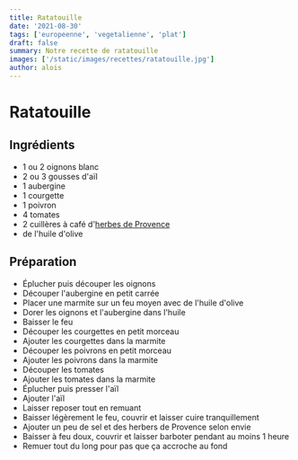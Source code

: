 ```yaml
---
title: Ratatouille
date: '2021-08-30'
tags: ['europeenne', 'vegetalienne', 'plat']
draft: false
summary: Notre recette de ratatouille
images: ['/static/images/recettes/ratatouille.jpg']
author: alois
---
```


# Ratatouille
<Pexels
  src="/static/images/recettes/pexels-lisa-1476332.jpg"
  author="Lisa"
  alt="ratatouille"
  srcurl="https://www.pexels.com/photo/two-clear-glass-mason-jars-on-black-surface-1476332/"
  authorurl="https://www.pexels.com/@fotios-photos/"
/>

## Ingrédients

- 1 ou 2 oignons blanc
- 2 ou 3 gousses d'aïl
- 1 aubergine
- 1 courgette
- 1 poivron
- 4 tomates
- 2 cuillères à café d'[herbes de Provence](https://fr.wikipedia.org/wiki/Herbes_de_Provence)
- de l'huile d'olive

## Préparation

- Éplucher puis découper les oignons
- Découper l'aubergine en petit carrée
- Placer une marmite sur un feu moyen avec de l'huile d'olive
- Dorer les oignons et l'aubergine dans l'huile
- Baisser le feu
- Découper les courgettes en petit morceau
- Ajouter les courgettes dans la marmite
- Découper les poivrons en petit morceau
- Ajouter les poivrons dans la marmite
- Découper les tomates
- Ajouter les tomates dans la marmite
- Éplucher puis presser l'aïl
- Ajouter l'aïl
- Laisser reposer tout en remuant
- Baisser légèrement le feu, couvrir et laisser cuire tranquillement
- Ajouter un peu de sel et des herbers de Provence selon envie
- Baisser à feu doux, couvrir et laisser barboter pendant au moins 1 heure
- Remuer tout du long pour pas que ça accroche au fond
